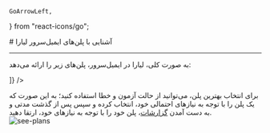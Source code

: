     GoArrowLeft,
} from "react-icons/go";


<Layout>
<Head>
<title>مستندات پلن‌های ایمیل سرور - لیارا</title>
<meta property="og:title" content="مستندات خدمات رایانش ابری لیارا" />
<meta property="og:description" content="مستندات آشنایی با پلن‌های ایمیل‌سرور لیارا"  />
</Head>
# آشنایی با پلن‌های ایمیل‌سرور لیارا
<hr className="mb-2" />

به صورت کلی، لیارا در ایمیل‌سرور، پلن‌های زیر را ارائه می‌دهد:

<Table  headers={ ["نام پلن", "کهربا", "اوپال", "یشم", "مرمر", "فیروزه", "زمرد", "یاقوت", "الماس"]}
 data={ [
  ["تعداد ارسال روزانه", "۱۰", "۵۰۰", "۱,۰۰۰", "۲,۰۰۰", "۴,۰۰۰", "۸,۰۰۰", "۱۶,۰۰۰", "۳۲,۰۰۰"],
  ["تعداد ارسال ماهانه", "۱۰۰", "۵,۰۰۰", "۱۰,۰۰۰", "۲۰,۰۰۰", "۴۰,۰۰۰", "۸۰,۰۰۰", "۱۶۰,۰۰۰", "۳۲۰,۰۰۰"],
  ["تعداد دریافت ایمیل", "بی‌نهایت", "بی‌نهایت", "بی‌نهایت", "بی‌نهایت", "بی‌نهایت", "بی‌نهایت", "بی‌نهایت", "بی‌نهایت"],
  ["تعداد نشانی قابل ایجاد", "۱", "۲", "۴", "۸", "۱۶", "۳۲", "۶۴", "۱۲۸"],
  ["تعداد فوروارد به ازای هر نشانی", "۱", "۲", "۴", "۸", "۱۶", "۳۲", "۶۴", "۱۲۸" ],
  ["نگه‌داری آخرین ایمیل‌ها", "۵۰", "۲,۵۰۰", "۵,۰۰۰", "۱۰,۰۰۰", "۲۰,۰۰۰", "۴۰,۰۰۰", "۸۰,۰۰۰", "۱۶۰,۰۰۰"],

]} />

<Section id="best-plan" title="انتخاب پلن مناسب" />
برای انتخاب بهترین پلن، می‌توانید از حالت آزمون و خطا استفاده کنید؛ به این صورت که یک پلن را با توجه به نیازهای احتمالی خود، انتخاب کرده و 
سپس پس از گذشت مدتی و به دست آمدن <a href="/email-server/details/observations" className="text-[#2196f3] ">گزارشات</a>، پلن خود را با توجه به نیازهای خود، ارتقا دهید.

<div className="h-4" />
<img src="https://media.liara.ir/docs/email-server-plan.png" alt="see-plans"/>
<div className="h-4" />

</Layout>